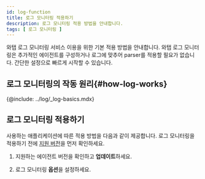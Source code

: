 ```yaml
---
id: log-function
title: 로그 모니터링 적용하기
description: 로그 모니터링 적용 방법을 안내합니다. 
tags: [ 로그 모니터링 ]
---
```

<!-- 개요 페이지 

로그 모니터링 적용 대상 및 공통 전개 방식 안내 -->

와탭 로그 모니터링 서비스 이용을 위한 기본 적용 방법을 안내합니다. 와탭 로그 모니터링은 추가적인 에이전트를 구성하거나 로그에 맞추어 parser를 적용할 필요가 없습니다. 간단한 설정으로 빠르게 시작할 수 있습니다. 

<!-- 
~~다음 동영상~~ 가이드를 참조하세요. -->

<!-- 미편집본 영상 링크를 첨부했으나 재생 불가 
{@video: https://drive.google.com/file/d/1Wi0NUG_ess-986yDsdScu7r3-QdWb1cf/preview}
-->

## 로그 모니터링의 작동 원리{#how-log-works}

{@include: ../log/_log-basics.mdx}

## 로그 모니터링 적용하기

사용하는 애플리케이션에 따른 적용 방법을 다음과 같이 제공합니다. 로그 모니터링을 적용하기 전에 [지원 버전](#how-log-works)을 먼저 확인하세요.

1. 지원하는 에이전트 버전을 확인하고 **업데이트**하세요.

1. 로그 모니터링 **옵션**을 설정하세요.


<DocCardList/>